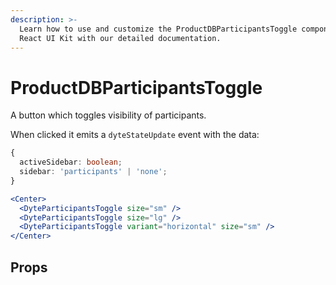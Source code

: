 ```yaml
---
description: >-
  Learn how to use and customize the ProductDBParticipantsToggle component in ProductDB's
  React UI Kit with our detailed documentation.
---
```


# ProductDBParticipantsToggle

A button which toggles visibility of participants.

When clicked it emits a `dyteStateUpdate` event with the data:

```ts
{
  activeSidebar: boolean;
  sidebar: 'participants' | 'none';
}
```

```jsx live
<Center>
  <DyteParticipantsToggle size="sm" />
  <DyteParticipantsToggle size="lg" />
  <DyteParticipantsToggle variant="horizontal" size="sm" />
</Center>
```

## Props

<PropsTable of="productdb-participants-toggle" />

<head>
  <title>React UI Kit ProductDBParticipantsToggle</title>
</head>
